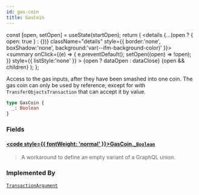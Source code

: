 ```yaml
---
id: gas-coin
title: GasCoin
---
```









  const [open, setOpen] = useState(startOpen);
  return (
    <details {...(open ? { open: true } : {})} className="details" style={{ border:'none', boxShadow:'none', background:'var(--ifm-background-color)' }}>
      <summary
        onClick={(e) => {
          e.preventDefault();
          setOpen((open) => !open);
        }}
        style={{ listStyle:'none' }}
      >
      {open ? dataOpen : dataClose}
      </summary>
      {open && children}
    </details>
  );
};








Access to the gas inputs, after they have been smashed into one coin. The gas coin can only be
used by reference, except for with `TransferObjectsTransaction` that can accept it by value.


```graphql
type GasCoin {
  _: Boolean
}
```




### Fields

#### [<code style={{ fontWeight: 'normal' }}>GasCoin.<b>_</b></code>](#)<Bullet />[`Boolean`](/references/iota-api/iota-graphql/reference/types/scalars/boolean) <Badge class="badge badge--secondary" text="scalar"/> 
> 
> 
> A workaround to define an empty variant of a GraphQL union.
> 





### Implemented By

[`TransactionArgument`](/references/iota-api/iota-graphql/reference/types/unions/transaction-argument)  <Badge class="badge badge--secondary" text="union"/>

